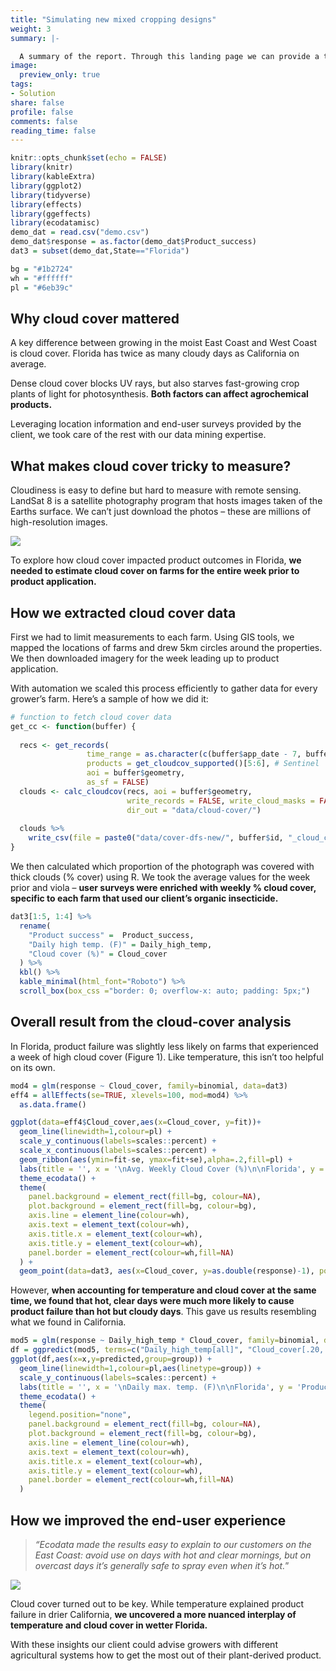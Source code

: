 ```yaml
---
title: "Simulating new mixed cropping designs"
weight: 3
summary: |- 

  A summary of the report. Through this landing page we can provide a table of contents of multiple reports, spanning different projects. You can click the image or report title to dive in, or access reports through the upper navigation bar.
image:
  preview_only: true
tags:
- Solution
share: false
profile: false
comments: false
reading_time: false
---
```


```r
knitr::opts_chunk$set(echo = FALSE)
library(knitr)
library(kableExtra)
library(ggplot2)
library(tidyverse)
library(effects)
library(ggeffects)
library(ecodatamisc)
demo_dat = read.csv("demo.csv")
demo_dat$response = as.factor(demo_dat$Product_success)
dat3 = subset(demo_dat,State=="Florida")

bg = "#1b2724"
wh = "#ffffff"
pl = "#6eb39c"
```

<style>
p.caption {
  font-size: 0.8em;
  padding: 0px 0px 40px 0px;
}
qt {
  color:#525252;
}
</style>

## Why cloud cover mattered

A key difference between growing in the moist East Coast and West Coast is cloud cover. Florida has twice as many cloudy days as California on average.

Dense cloud cover blocks UV rays, but also starves fast-growing crop plants of light for photosynthesis. **Both factors can affect agrochemical products.**

Leveraging location information and end-user surveys provided by the client, we took care of the rest with our data mining expertise.

## What makes cloud cover tricky to measure?

Cloudiness is easy to define but hard to measure with remote sensing. LandSat 8 is a satellite photography program that hosts images taken of the Earths surface. We can’t just download the photos – these are millions of high-resolution images.

<img src="landsat.jpg" style="border-radius: 5%;" />

To explore how cloud cover impacted product outcomes in Florida, **we needed to estimate cloud cover on farms for the entire week prior to product application.**

## How we extracted cloud cover data

First we had to limit measurements to each farm. Using GIS tools, we mapped the locations of farms and drew 5km circles around the properties. We then downloaded imagery for the week leading up to product application.

With automation we scaled this process efficiently to gather data for every grower’s farm. Here's a sample of how we did it:

```r
# function to fetch cloud cover data
get_cc <- function(buffer) {
  
  recs <- get_records(
                 time_range = as.character(c(buffer$app_date - 7, buffer$app_date)), 
                 products = get_cloudcov_supported()[5:6], # Sentinel
                 aoi = buffer$geometry, 
                 as_sf = FALSE)
  clouds <- calc_cloudcov(recs, aoi = buffer$geometry, 
                          write_records = FALSE, write_cloud_masks = FALSE, 
                          dir_out = "data/cloud-cover/")
  
  clouds %>%
    write_csv(file = paste0("data/cover-dfs-new/", buffer$id, "_cloud_cover.csv"))
}
```

We then calculated which proportion of the photograph was covered with thick clouds (% cover) using R. We took the average values for the week prior and viola – **user surveys were enriched with weekly % cloud cover, specific to each farm that used our client’s organic insecticide.**

```r
dat3[1:5, 1:4] %>%
  rename(
    "Product success" =  Product_success,
    "Daily high temp. (F)" = Daily_high_temp,
    "Cloud cover (%)" = Cloud_cover
  ) %>%
  kbl() %>%
  kable_minimal(html_font="Roboto") %>%
  scroll_box(box_css ="border: 0; overflow-x: auto; padding: 5px;")
```

## Overall result from the cloud-cover analysis

In Florida, product failure was slightly less likely on farms that experienced a week of high cloud cover (Figure 1). Like temperature, this isn't too helpful on its own.

```r
mod4 = glm(response ~ Cloud_cover, family=binomial, data=dat3)
eff4 = allEffects(se=TRUE, xlevels=100, mod=mod4) %>%
  as.data.frame()

ggplot(data=eff4$Cloud_cover,aes(x=Cloud_cover, y=fit))+
  geom_line(linewidth=1,colour=pl) +
  scale_y_continuous(labels=scales::percent) +
  scale_x_continuous(labels=scales::percent) +
  geom_ribbon(aes(ymin=fit-se, ymax=fit+se),alpha=.2,fill=pl) +
  labs(title = '', x = '\nAvg. Weekly Cloud Cover (%)\n\nFlorida', y = 'Product success (%)\n') +
  theme_ecodata() +
  theme(
    panel.background = element_rect(fill=bg, colour=NA),
    plot.background = element_rect(fill=bg, colour=bg),
    axis.line = element_line(colour=wh),
    axis.text = element_text(colour=wh),
    axis.title.x = element_text(colour=wh),
    axis.title.y = element_text(colour=wh),
    panel.border = element_rect(colour=wh,fill=NA)
  ) +
  geom_point(data=dat3, aes(x=Cloud_cover, y=as.double(response)-1), position=position_jitter(w=0.05, h=0), alpha=.3, colour=pl)
```

However, **when accounting for temperature and cloud cover at the same time, we found that hot, clear days were much more likely to cause product failure than hot but cloudy days**. This gave us results resembling what we found in California.

```r
mod5 = glm(response ~ Daily_high_temp * Cloud_cover, family=binomial, data=dat3)
df = ggpredict(mod5, terms=c("Daily_high_temp[all]", "Cloud_cover[.20,.55]"), ci.lvl=NA)
ggplot(df,aes(x=x,y=predicted,group=group)) +
  geom_line(linewidth=1,colour=pl,aes(linetype=group)) +
  scale_y_continuous(labels=scales::percent) +
  labs(title = '', x = '\nDaily max. temp. (F)\n\nFlorida', y = 'Product success (%)\n') +
  theme_ecodata() +
  theme(
    legend.position="none",
    panel.background = element_rect(fill=bg, colour=NA),
    plot.background = element_rect(fill=bg, colour=bg),
    axis.line = element_line(colour=wh),
    axis.text = element_text(colour=wh),
    axis.title.x = element_text(colour=wh),
    axis.title.y = element_text(colour=wh),
    panel.border = element_rect(colour=wh,fill=NA)
  )
```

## How we improved the end-user experience

> <qt>*"Ecodata made the results easy to explain to our customers on the East Coast: avoid use on days with hot and clear mornings, but on overcast days it's generally safe to spray even when it's hot.*"</qt>

<img src="orchard.jpeg" style="border-radius: 5%;" />

Cloud cover turned out to be key. While temperature explained product failure in drier California, **we uncovered a more nuanced interplay of temperature and cloud cover in wetter Florida.**

With these insights our client could advise growers with different agricultural systems how to get the most out of their plant-derived product.